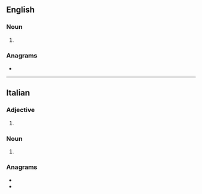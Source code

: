 ==English==

===Noun===
{{head|en|noun plural form}}

# {{plural of|contadina|lang=en}}

===Anagrams===
* {{anagrams|en|contained}}

----

==Italian==

===Adjective===
{{head|it|adjective form}}

# {{feminine plural of|contadino|lang=it}}

===Noun===
{{head|it|noun plural form|g=f}}
# {{plural of|contadina|lang=it}}

===Anagrams===
* {{l|it|citandone}}
* {{l|it|decantino}}